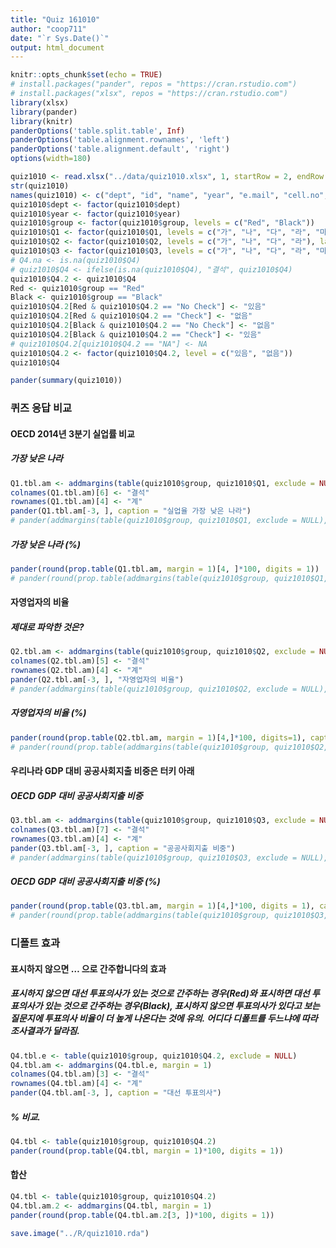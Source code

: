 ```yaml
---
title: "Quiz 161010"
author: "coop711"
date: "`r Sys.Date()`"
output: html_document
---
```


```r
knitr::opts_chunk$set(echo = TRUE)
# install.packages("pander", repos = "https://cran.rstudio.com")
# install.packages("xlsx", repos = "https://cran.rstudio.com")
library(xlsx)
library(pander)
library(knitr)
panderOptions('table.split.table', Inf)
panderOptions('table.alignment.rownames', 'left')
panderOptions('table.alignment.default', 'right')
options(width=180)
```

```r
quiz1010 <- read.xlsx("../data/quiz1010.xlsx", 1, startRow = 2, endRow = 102, colIndex = c(3:7, 9:14), colClasses = c(rep("character", 11)), stringsAsFactors=FALSE)
str(quiz1010)
names(quiz1010) <- c("dept", "id", "name", "year", "e.mail", "cell.no", "Q1", "Q2", "Q3", "Q4", "group")
quiz1010$dept <- factor(quiz1010$dept)
quiz1010$year <- factor(quiz1010$year)
quiz1010$group <- factor(quiz1010$group, levels = c("Red", "Black"))
quiz1010$Q1 <- factor(quiz1010$Q1, levels = c("가", "나", "다", "라", "마"), labels = c("대한민국", "일본", "독일", "미국", "캐나다"))
quiz1010$Q2 <- factor(quiz1010$Q2, levels = c("가", "나", "다", "라"), labels = c("일본 5.7%", "OECD 평균 11.9%", "룩셈부르크 15.1%", "대한민국 28.2%"))
quiz1010$Q3 <- factor(quiz1010$Q3, levels = c("가", "나", "다", "라", "마", "무응답"), labels = c("OECD 평균 21.9%", "터키 12.8%", "칠레 10.2%", "한국 10.2%", "멕시코 7.4%", "무응답"))
# Q4.na <- is.na(quiz1010$Q4)
# quiz1010$Q4 <- ifelse(is.na(quiz1010$Q4), "결석", quiz1010$Q4)
quiz1010$Q4.2 <- quiz1010$Q4
Red <- quiz1010$group == "Red"
Black <- quiz1010$group == "Black"
quiz1010$Q4.2[Red & quiz1010$Q4.2 == "No Check"] <- "있음"
quiz1010$Q4.2[Red & quiz1010$Q4.2 == "Check"] <- "없음"
quiz1010$Q4.2[Black & quiz1010$Q4.2 == "No Check"] <- "없음"
quiz1010$Q4.2[Black & quiz1010$Q4.2 == "Check"] <- "있음"
# quiz1010$Q4.2[quiz1010$Q4.2 == "NA"] <- NA
quiz1010$Q4.2 <- factor(quiz1010$Q4.2, level = c("있음", "없음"))
quiz1010$Q4
```

```r
pander(summary(quiz1010))
```

### 퀴즈 응답 비교

#### OECD 2014년 3분기 실업률 비교

##### 가장 낮은 나라

```r
Q1.tbl.am <- addmargins(table(quiz1010$group, quiz1010$Q1, exclude = NULL), margin = 1)
colnames(Q1.tbl.am)[6] <- "결석"
rownames(Q1.tbl.am)[4] <- "계"
pander(Q1.tbl.am[-3, ], caption = "실업율 가장 낮은 나라")
# pander(addmargins(table(quiz1010$group, quiz1010$Q1, exclude = NULL), margin=1))
```

##### 가장 낮은 나라 (%)

```r
pander(round(prop.table(Q1.tbl.am, margin = 1)[4, ]*100, digits = 1))
# pander(round(prop.table(addmargins(table(quiz1010$group, quiz1010$Q1, exclude = NULL), margin=1), margin=1)[4,]*100, digits=1))
```

#### 자영업자의 비율

##### 제대로 파악한 것은?

```r
Q2.tbl.am <- addmargins(table(quiz1010$group, quiz1010$Q2, exclude = NULL), margin = 1)
colnames(Q2.tbl.am)[5] <- "결석"
rownames(Q2.tbl.am)[4] <- "계"
pander(Q2.tbl.am[-3, ], "자영업자의 비율")
# pander(addmargins(table(quiz1010$group, quiz1010$Q2, exclude = NULL), margin=1))
```

##### 자영업자의 비율 (%)

```r
pander(round(prop.table(Q2.tbl.am, margin = 1)[4,]*100, digits=1), caption = "자영업자의 비율")
# pander(round(prop.table(addmargins(table(quiz1010$group, quiz1010$Q2, exclude = NULL), margin=1), margin=1)[4,]*100, digits=1), caption="자영업자의 어려움")
```

#### 우리나라 GDP 대비 공공사회지출 비중은 터키 아래

##### OECD GDP 대비 공공사회지출 비중

```r
Q3.tbl.am <- addmargins(table(quiz1010$group, quiz1010$Q3, exclude = NULL), margin = 1)
colnames(Q3.tbl.am)[7] <- "결석"
rownames(Q3.tbl.am)[4] <- "계"
pander(Q3.tbl.am[-3, ], caption = "공공사회지출 비중")
# pander(addmargins(table(quiz1010$group, quiz1010$Q3, exclude = NULL), margin=1))
```

##### OECD GDP 대비 공공사회지출 비중 (%)

```r
pander(round(prop.table(Q3.tbl.am, margin = 1)[4,]*100, digits = 1), caption = "공공사회지출 비중")
# pander(round(prop.table(addmargins(table(quiz1010$group, quiz1010$Q3, exclude = NULL), margin = 1), margin = 1)[4,]*100, digits = 1), caption = "공공사회지출 비중")
```

### 디폴트 효과

#### 표시하지 않으면 ... 으로 간주합니다의 효과

##### 표시하지 않으면 대선 투표의사가 있는 것으로 간주하는 경우(Red)와 표시하면 대선 투표의사가 있는 것으로 간주하는 경우(Black), 표시하지 않으면 투표의사가 있다고 보는 질문지에 투표의사 비율이 더 높게 나온다는 것에 유의. 어디다 디폴트를 두느냐에 따라 조사결과가 달라짐.

```r
Q4.tbl.e <- table(quiz1010$group, quiz1010$Q4.2, exclude = NULL)
Q4.tbl.am <- addmargins(Q4.tbl.e, margin = 1)
colnames(Q4.tbl.am)[3] <- "결석"
rownames(Q4.tbl.am)[4] <- "계"
pander(Q4.tbl.am[-3, ], caption = "대선 투표의사")
```

##### % 비교.  

```r
Q4.tbl <- table(quiz1010$group, quiz1010$Q4.2)
pander(round(prop.table(Q4.tbl, margin = 1)*100, digits = 1))
```

#### 합산

```r
Q4.tbl <- table(quiz1010$group, quiz1010$Q4.2)
Q4.tbl.am.2 <- addmargins(Q4.tbl, margin = 1)
pander(round(prop.table(Q4.tbl.am.2[3, ])*100, digits = 1))
```

```r
save.image("../R/quiz1010.rda")
```
